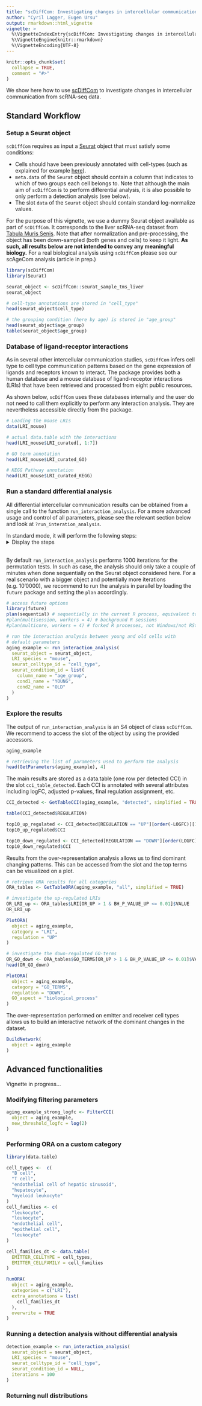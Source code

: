 ```yaml
---
title: "scDiffCom: Investigating changes in intercellular communication"
author: "Cyril Lagger, Eugen Ursu"
output: rmarkdown::html_vignette
vignette: >
  %\VignetteIndexEntry{scDiffCom: Investigating changes in intercellular communication}
  %\VignetteEngine{knitr::rmarkdown}
  %\VignetteEncoding{UTF-8}
---
```


```r
knitr::opts_chunk$set(
  collapse = TRUE,
  comment = "#>"
)
```

We show here how to use [scDiffCom](https://github.com/CyrilLagger/scDiffCom)
to investigate changes in intercellular communication from scRNA-seq data.

## Standard Workflow

### Setup a Seurat object

`scDiffCom` requires as input a [Seurat](https://satijalab.org/seurat/) object
that must satisfy some conditions:

* Cells should have been previously annotated with cell-types (such as
explained for example
[here](https://satijalab.org/seurat/articles/pbmc3k_tutorial.html)).
* `meta.data` of the `Seurat` object should contain a column that
indicates to which of two groups each cell belongs to. Note that although the 
main aim of `scDiffCom` is to perform differential analysis, it is also possible
to only perform a detection analysis (see below).
* The slot `data` of the `Seurat` object should contain standard log-normalize
values.

For the purpose of this vignette, we use a dummy Seurat object available as
part of `scDiffCom`. It corresponds to the liver scRNA-seq dataset from
[Tabula Muris Senis](https://tabula-muris-senis.ds.czbiohub.org/). Note that
after normalization and pre-processing, the object has been down-sampled 
(both genes and cells) to keep it light. **As such, all results below are not
intended to convey any meaningful biology.** For a real biological analysis
using `scDiffCom` please see our scAgeCom analysis (article in prep.)

```r
library(scDiffCom)
library(Seurat)

seurat_object <- scDiffCom::seurat_sample_tms_liver
seurat_object

# cell-type annotations are stored in "cell_type"
head(seurat_object$cell_type)

# the grouping condition (here by age) is stored in "age_group"
head(seurat_object$age_group)
table(seurat_object$age_group)

```

### Database of ligand-receptor interactions

As in several other intercellular communication studies, `scDiffCom` infers
cell type to cell type communication patterns based on the gene expression of
ligands and receptors known to interact. The package provides both a human 
database and a mouse database of ligand-receptor interactions (LRIs)
that have been retrieved and processed from eight public resources.

As shown below, `scDiffCom` uses these databases internally and the user
do not need to call them explicitly to perform any interaction analysis. They
are nevertheless accessible directly from the package.


```r

# Loading the mouse LRIs
data(LRI_mouse)

# actual data.table with the interactions
head(LRI_mouse$LRI_curated[, 1:7])

# GO term annotation
head(LRI_mouse$LRI_curated_GO)

# KEGG Pathway annotation
head(LRI_mouse$LRI_curated_KEGG)


```


### Run a standard differential analysis 

All differential intercellular communication results can be obtained from a 
single call to the function `run_interaction_analysis`. For a more advanced
usage and control of all parameters, please see the relevant section below
and look at `?run_interation_analysis`.

In standard mode, it will perform the following steps:
<details>
<summary>Display the steps</summary>
 * Preprocess the data and meta.data of the Seurat object.
 * Build a table of all potential cell-cell interactions (CCIs) of the form
 (Emitter Cell Type, Receiver Cell Type, Ligand Gene(s), Receptor Gene(s)).
 They are obtained by comparing the genes in the Seurat object to those of our
 internal database of LRIs.
 * Compute scores, detection rates,... for each CCI.
 * Perform two different permutation tests to infer both the
 specificity (as originally defined by
 [CellPhoneDB](https://www.cellphonedb.org/)) and significance of change of 
 each CCI.
 * Based on their computed attributes, CCIs are either filtered out or
 assigned to a regulation category: UP, DOWN, FLAT, NSC (non-significant 
 change).
 * Perform an over-representation analysis to infer dominant communication 
 changes at the level of various categories (LRI, cell types, GO Terms,
 KEGG pathways,...).
 </details>&nbsp;
 
By default `run_interaction_analysis` performs 1000 iterations for the
permutation tests. In such as case, the analysis should only take a couple of
minutes when done sequentially on the Seurat object considered here. For a real
scenario with a bigger object and potentially more iterations (e.g. 10'0000), we 
recommend to run the analysis in parallel by loading the `future` package and
setting the `plan` accordingly.


```r

# access future options
library(future)
plan(sequential) # sequentially in the current R process, equivalent to do nothing
#plan(multisession, workers = 4) # background R sessions
#plan(multicore, workers = 4) # forked R processes, not Windows/not RStudio

# run the interaction analysis between young and old cells with
# default parameters
aging_example <- run_interaction_analysis(
  seurat_object = seurat_object,
  LRI_species = "mouse",
  seurat_celltype_id = "cell_type",
  seurat_condition_id = list(
    column_name = "age_group",
    cond1_name = "YOUNG",
    cond2_name = "OLD"
  )
)

```

### Explore the results

The output of `run_interaction_analysis` is an S4 object of class
`scDiffCom`. We recommend to access the slot of the object by using
the provided accessors.

```r
aging_example

# retrieving the list of parameters used to perform the analysis
head(GetParameters(aging_example), 4)

```

The main results are stored as a data.table (one row per detected CCI) in
the slot `cci_table_detected`. Each CCI is annotated with several attributes
including logFC, adjusted p-values, final regulation assignment, etc.

```r

CCI_detected <- GetTableCCI(aging_example, "detected", simplified = TRUE)

table(CCI_detected$REGULATION)

top10_up_regulated <- CCI_detected[REGULATION == "UP"][order(-LOGFC)][1:10]
top10_up_regulated$CCI

top10_down_regulated <- CCI_detected[REGULATION == "DOWN"][order(LOGFC)][1:10]
top10_down_regulated$CCI


```
Results from the over-representation analysis allows us to find dominant
changing patterns. This can be accessed from the slot \code{ora_table} and the
top terms can be visualized on a plot.


```r

# retrieve ORA results for all categories
ORA_tables <- GetTableORA(aging_example, "all", simplified = TRUE)

# investigate the up-regulated LRIs
OR_LRI_up <- ORA_tables$LRI[OR_UP > 1 & BH_P_VALUE_UP <= 0.01]$VALUE
OR_LRI_up

PlotORA(
  object = aging_example,
  category = "LRI",
  regulation = "UP"
)

# investigate the down-regulated GO-terms
OR_GO_down <- ORA_tables$GO_TERMS[OR_UP > 1 & BH_P_VALUE_UP <= 0.01]$VALUE
head(OR_GO_down)

PlotORA(
  object = aging_example,
  category = "GO_TERMS",
  regulation = "DOWN",
  GO_aspect = "biological_process"
)

```

The over-representation performed on emitter and receiver cell types allows us 
to build an interactive network of the dominant changes in the dataset.

```r
BuildNetwork(
  object = aging_example
)

```

## Advanced functionalities

Vignette in progress...

### Modifying filtering parameters

```r

aging_example_strong_logfc <- FilterCCI(
  object = aging_example,
  new_threshold_logfc = log(2)
)

```

### Performing ORA on a custom category

```r
library(data.table)

cell_types <-  c(
  "B cell",
  "T cell",
  "endothelial cell of hepatic sinusoid",
  "hepatocyte",
  "myeloid leukocyte"
)
cell_families <- c(
  "leukocyte",
  "leukocyte",
  "endothelial cell",
  "epithelial cell",
  "leukocyte"
)

cell_families_dt <- data.table(
  EMITTER_CELLTYPE = cell_types,
  EMITTER_CELLFAMILY = cell_families
)

RunORA(
  object = aging_example,
  categories = c("LRI"),
  extra_annotations = list(
    cell_families_dt
  ),
  overwrite = TRUE
)

```

### Running a detection analysis without differential analysis

```r

detection_example <- run_interaction_analysis(
  seurat_object = seurat_object,
  LRI_species = "mouse",
  seurat_celltype_id = "cell_type",
  seurat_condition_id = NULL,
  iterations = 100
)

```

### Returning null distributions

